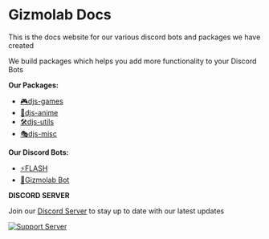 
# Gizmolab Docs

This is the docs website for our various discord bots and packages we have created

We build packages which helps you add more functionality to your Discord Bots

**Our Packages:**

- [🎮djs-games](/npm/games)
- [👺djs-anime](/npm/anime)
- [🛠djs-utils](/npm/utils)
- [🎭djs-misc](/npm/misc)

**Our Discord Bots:**

- [⚡FLASH](https://github.com/GizmolabAI/DiscordBot-Flash)
- [🤖Gizmolab Bot](https://github.com/GizmolabAI/DiscordBot-GL)

**DISCORD SERVER**

Join our [Discord Server](https://discord.gg/jDP2FbvCdk) to stay up to date with our latest updates

[![Support Server](https://img.shields.io/discord/834390097621286922.svg?label=Discord&logo=Discord&colorB=7289da&style=for-the-badge)](https://discord.gg/jDP2FbvCdk)

